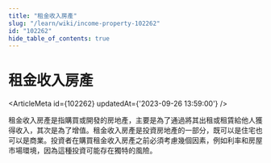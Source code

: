 ```yaml
---
title: "租金收入房產"
slug: "/learn/wiki/income-property-102262"
id: "102262"
hide_table_of_contents: true
---
```



# 租金收入房產

<ArticleMeta id={102262} updatedAt={'2023-09-26 13:59:00'} />
<div className='border-solid border-b border-t-0 my-4 border-[var(--ifm-color-gray-300)]' />

租金收入房產是指購買或開發的房地產，主要是為了通過將其出租或租賃給他人獲得收入，其次是為了增值。租金收入房產是投資房地產的一部分，既可以是住宅也可以是商業。投資者在購買租金收入房產之前必須考慮幾個因素，例如利率和房屋市場環境，因為這種投資可能存在獨特的風險。
